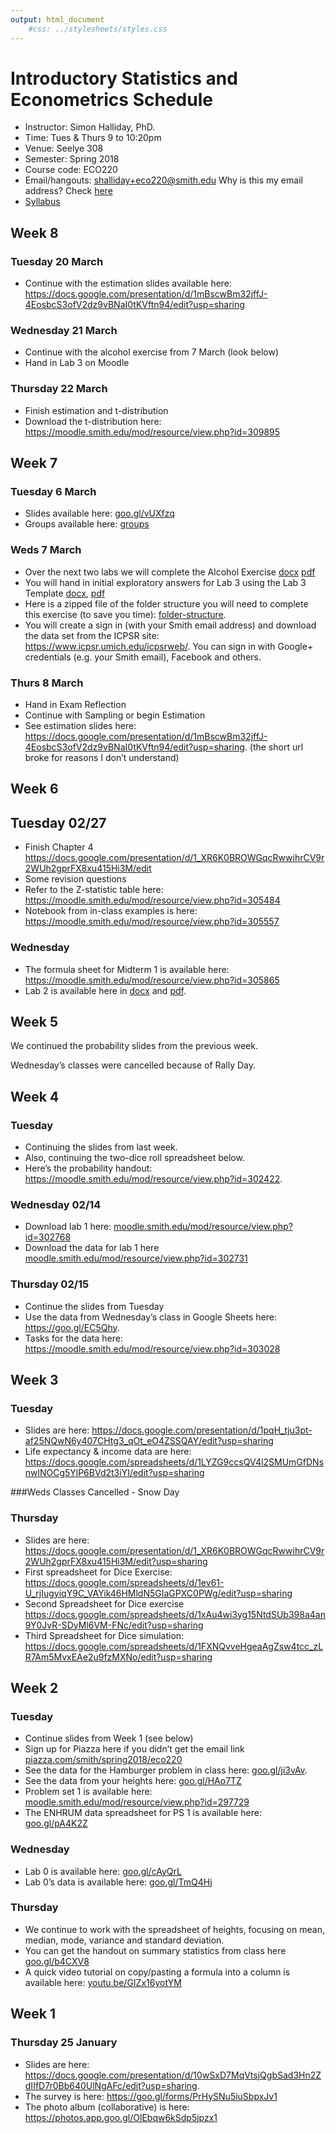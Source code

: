 ```yaml
---
output: html_document
    #css: ../stylesheets/styles.css
---
```


# Introductory Statistics and Econometrics Schedule

- Instructor: Simon Halliday, PhD. 
- Time: Tues & Thurs 9 to 10:20pm
- Venue: Seelye 308
- Semester: Spring 2018
- Course code: ECO220
- Email/hangouts: [shalliday+eco220@smith.edu](shalliday+eco220@smith.edu) Why is this my email address? Check [here](https://support.google.com/mail/answer/12096?hl=en)
- [Syllabus](syllabus.html)

## Week 8 
### Tuesday 20 March

- Continue with the estimation slides available here: [https://docs.google.com/presentation/d/1mBscwBm32jffJ-4EosbcS3ofV2dz9vBNaI0tKVftn94/edit?usp=sharing](https://docs.google.com/presentation/d/1mBscwBm32jffJ-4EosbcS3ofV2dz9vBNaI0tKVftn94/edit?usp=sharing)

### Wednesday 21 March

- Continue with the alcohol exercise from 7 March (look below)
- Hand in Lab 3 on Moodle

### Thursday 22 March

- Finish estimation and t-distribution
- Download the t-distribution here: [https://moodle.smith.edu/mod/resource/view.php?id=309895](https://moodle.smith.edu/mod/resource/view.php?id=309895)


## Week 7
### Tuesday 6 March

- Slides available here: [goo.gl/vUXfzq](https://goo.gl/vUXfzq)
- Groups available here: [groups](/groups.html)

### Weds 7 March 

- Over the next two labs we will complete the Alcohol Exercise [docx](https://moodle.smith.edu/mod/resource/view.php?id=307727) [pdf](https://moodle.smith.edu/mod/resource/view.php?id=307728)
- You will hand in initial exploratory answers for Lab 3 using the Lab 3 Template [docx](https://moodle.smith.edu/mod/resource/view.php?id=307512), [pdf](https://moodle.smith.edu/mod/resource/view.php?id=307513)
- Here is a zipped file of the folder structure you will need to complete this exercise (to save you time): [folder-structure](https://moodle.smith.edu/mod/resource/view.php?id=307514). 
- You will create a sign in (with your Smith email address) and download the data set from the ICPSR site: [https://www.icpsr.umich.edu/icpsrweb/](https://www.icpsr.umich.edu/icpsrweb/). You can sign in with Google+ credentials (e.g. your Smith email), Facebook and others. 

### Thurs 8 March 

- Hand in Exam Reflection
- Continue with Sampling or begin Estimation 
- See estimation slides here: [https://docs.google.com/presentation/d/1mBscwBm32jffJ-4EosbcS3ofV2dz9vBNaI0tKVftn94/edit?usp=sharing](https://docs.google.com/presentation/d/1mBscwBm32jffJ-4EosbcS3ofV2dz9vBNaI0tKVftn94/edit?usp=sharing). (the short url broke for reasons I don't understand)

## Week 6
## Tuesday 02/27

- Finish Chapter 4 [https://docs.google.com/presentation/d/1_XR6K0BROWGqcRwwihrCV9r2WUh2gprFX8xu415Hi3M/edit](https://docs.google.com/presentation/d/1_XR6K0BROWGqcRwwihrCV9r2WUh2gprFX8xu415Hi3M/edit)
- Some revision questions 
- Refer to the Z-statistic table here: [https://moodle.smith.edu/mod/resource/view.php?id=305484](https://moodle.smith.edu/mod/resource/view.php?id=305484)
- Notebook from in-class examples is here: [https://moodle.smith.edu/mod/resource/view.php?id=305557](https://moodle.smith.edu/mod/resource/view.php?id=305557)

### Wednesday 

- The formula sheet for Midterm 1 is available here: [https://moodle.smith.edu/mod/resource/view.php?id=305865](https://moodle.smith.edu/mod/resource/view.php?id=305865)
- Lab 2 is available here in [docx](https://moodle.smith.edu/mod/resource/view.php?id=305863) and [pdf](https://moodle.smith.edu/mod/resource/view.php?id=305864).

## Week 5 
We continued the probability slides from the previous week. 

Wednesday's classes were cancelled because of Rally Day. 

## Week 4 
### Tuesday

- Continuing the slides from last week. 
- Also, continuing the two-dice roll spreadsheet below. 
- Here's the probability handout: [https://moodle.smith.edu/mod/resource/view.php?id=302422](https://moodle.smith.edu/mod/resource/view.php?id=302422).

### Wednesday 02/14

- Download lab 1 here: [moodle.smith.edu/mod/resource/view.php?id=302768](https://moodle.smith.edu/mod/resource/view.php?id=302768)
- Download the data for lab 1 here [moodle.smith.edu/mod/resource/view.php?id=302731](https://moodle.smith.edu/mod/resource/view.php?id=302731)

### Thursday  02/15

- Continue the slides from Tuesday
- Use the data from Wednesday's class in Google Sheets here: [https://goo.gl/EC5Qhy](https://goo.gl/EC5Qhy). 
- Tasks for the data here: [https://moodle.smith.edu/mod/resource/view.php?id=303028](https://moodle.smith.edu/mod/resource/view.php?id=303028)

## Week 3 
### Tuesday 

- Slides are here: [https://docs.google.com/presentation/d/1pqH_tju3pt-af25NQwN6y407CHtg3_qOt_eO4ZSSQAY/edit?usp=sharing](https://docs.google.com/presentation/d/1pqH_tju3pt-af25NQwN6y407CHtg3_qOt_eO4ZSSQAY/edit?usp=sharing)
- Life expectancy & income data are here: [https://docs.google.com/spreadsheets/d/1LYZG9ccsQV4l2SMUmGfDNsnwlNOCg5YlP6BVd2t3iYI/edit?usp=sharing](https://docs.google.com/spreadsheets/d/1LYZG9ccsQV4l2SMUmGfDNsnwlNOCg5YlP6BVd2t3iYI/edit?usp=sharing)

###Weds 
Classes Cancelled - Snow Day

### Thursday 

- Slides are here: [https://docs.google.com/presentation/d/1_XR6K0BROWGqcRwwihrCV9r2WUh2gprFX8xu415Hi3M/edit?usp=sharing](https://docs.google.com/presentation/d/1_XR6K0BROWGqcRwwihrCV9r2WUh2gprFX8xu415Hi3M/edit?usp=sharing)
- First spreadsheet for Dice Exercise: [https://docs.google.com/spreadsheets/d/1ev61-U_rjIugyiqY9C_VAYik46HMldN5GIaGPXC0PWg/edit?usp=sharing](https://docs.google.com/spreadsheets/d/1ev61-U_rjIugyiqY9C_VAYik46HMldN5GIaGPXC0PWg/edit?usp=sharing)
- Second Spreadsheet for Dice exercise [https://docs.google.com/spreadsheets/d/1xAu4wi3yg15NtdSUb398a4an9Y0JvR-SDyMl6VM-FNc/edit?usp=sharing](https://docs.google.com/spreadsheets/d/1xAu4wi3yg15NtdSUb398a4an9Y0JvR-SDyMl6VM-FNc/edit?usp=sharing)
- Third Spreadsheet for Dice simulation: [https://docs.google.com/spreadsheets/d/1FXNQvveHgeaAgZsw4tcc_zLR7Am5MvxEAe2u9fzMXNo/edit?usp=sharing](https://docs.google.com/spreadsheets/d/1FXNQvveHgeaAgZsw4tcc_zLR7Am5MvxEAe2u9fzMXNo/edit?usp=sharing)


## Week 2 
### Tuesday 
- Continue slides from Week 1 (see below)
- Sign up for Piazza here if you didn't get the email link [piazza.com/smith/spring2018/eco220](piazza.com/smith/spring2018/eco220)
- See the data for the Hamburger problem in class here: [goo.gl/ji3vAv](https://goo.gl/ji3vAv). 
- See the data from your heights here: [goo.gl/HAo7TZ](https://goo.gl/HAo7TZ)
- Problem set 1 is available here: [moodle.smith.edu/mod/resource/view.php?id=297729](https://moodle.smith.edu/mod/resource/view.php?id=297729)
- The ENHRUM data spreadsheet for PS 1 is available here: [goo.gl/pA4K2Z](https://goo.gl/pA4K2Z)

### Wednesday 
- Lab 0 is available here: [goo.gl/cAyQrL](https://goo.gl/cAyQrL)
- Lab 0's data is available here: [goo.gl/TmQ4Hj](https://goo.gl/TmQ4Hj)

### Thursday
- We continue to work with the spreadsheet of heights, focusing on mean, median, mode, variance and standard deviation. 
- You can get the handout on summary statistics from class here [goo.gl/b4CXV8](https://goo.gl/b4CXV8)
- A quick video tutorial on copy/pasting a formula into a column is available here: [youtu.be/GIZx16yotYM](https://youtu.be/GIZx16yotYM)

## Week 1
### Thursday 25 January

- Slides are here: [https://docs.google.com/presentation/d/10wSxD7MqVtsjQgbSad3Hn2ZdIIfD7r0Bb640UlNgAFc/edit?usp=sharing](https://docs.google.com/presentation/d/10wSxD7MqVtsjQgbSad3Hn2ZdIIfD7r0Bb640UlNgAFc/edit?usp=sharing). 
- The survey is here: [https://goo.gl/forms/PrHySNu5iuSbpxJv1](https://goo.gl/forms/PrHySNu5iuSbpxJv1)
- The photo album (collaborative) is here: [https://photos.app.goo.gl/OlEbqw6kSdp5jpzx1](https://photos.app.goo.gl/OlEbqw6kSdp5jpzx1)

